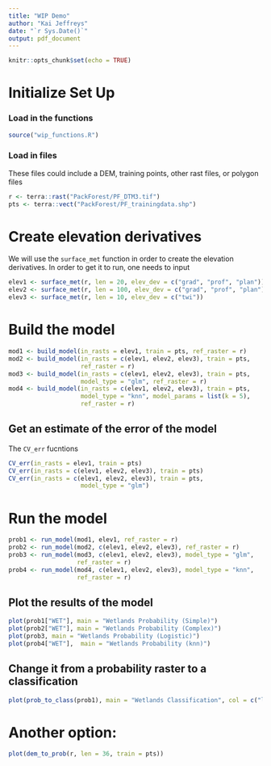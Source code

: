 ```yaml
---
title: "WIP Demo"
author: "Kai Jeffreys"
date: "`r Sys.Date()`"
output: pdf_document
---
```


```r
knitr::opts_chunk$set(echo = TRUE)
```

# Initialize Set Up
### Load in the functions
```r
source("wip_functions.R")
```


### Load in files
These files could include a DEM, training points, other rast files, or polygon files

```r
r <- terra::rast("PackForest/PF_DTM3.tif")
pts <- terra::vect("PackForest/PF_trainingdata.shp")
```

# Create elevation derivatives
We will use the `surface_met` function in order to create the elevation derivatives. In order to get it to run, one needs to input


```r
elev1 <- surface_met(r, len = 20, elev_dev = c("grad", "prof", "plan"))
elev2 <- surface_met(r, len = 100, elev_dev = c("grad", "prof", "plan"))
elev3 <- surface_met(r, len = 10, elev_dev = c("twi"))
```

# Build the model



```r
mod1 <- build_model(in_rasts = elev1, train = pts, ref_raster = r)
mod2 <- build_model(in_rasts = c(elev1, elev2, elev3), train = pts,
                    ref_raster = r)
mod3 <- build_model(in_rasts = c(elev1, elev2, elev3), train = pts,
                    model_type = "glm", ref_raster = r)
mod4 <- build_model(in_rasts = c(elev1, elev2, elev3), train = pts,
                    model_type = "knn", model_params = list(k = 5), 
                    ref_raster = r)
```

## Get an estimate of the error of the model
The `CV_err` fucntions
```r
CV_err(in_rasts = elev1, train = pts)
CV_err(in_rasts = c(elev1, elev2, elev3), train = pts)
CV_err(in_rasts = c(elev1, elev2, elev3), train = pts,
                    model_type = "glm")
```


# Run the model

```r
prob1 <- run_model(mod1, elev1, ref_raster = r)
prob2 <- run_model(mod2, c(elev1, elev2, elev3), ref_raster = r)
prob3 <- run_model(mod3, c(elev1, elev2, elev3), model_type = "glm",
                   ref_raster = r)
prob4 <- run_model(mod4, c(elev1, elev2, elev3), model_type = "knn",
                   ref_raster = r)
```

## Plot the results of the model

```r
plot(prob1["WET"], main = "Wetlands Probability (Simple)")
plot(prob2["WET"], main = "Wetlands Probability (Complex)")
plot(prob3, main = "Wetlands Probability (Logistic)")
plot(prob4["WET"],  main = "Wetlands Probability (knn)")
```

## Change it from a probability raster to a classification

```r
plot(prob_to_class(prob1), main = "Wetlands Classification", col = c("lightgray", "blue"))
```

# Another option:

```r
plot(dem_to_prob(r, len = 36, train = pts))
```
